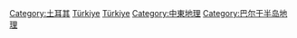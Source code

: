 {{Catnav|頁面分類|地理|国家|欧洲国家|土耳其}}
{{Catnav|頁面分類|地理|国家|按國家分類|各國地理}}
{{Catnav|頁面分類|地理|国家|亚洲国家|土耳其}}
{{Catnav|頁面分類|各種主題的頁面分類|按國家分類|各國地理}}
{{Commons category|Geography of Turkey}}
{{Commons category|Maps of Turkey|土耳其地圖}}

[[Category:土耳其|Category:土耳其]]
[[Category:亚洲各国地理|Türkiye]]
[[Category:欧洲各国地理|Türkiye]]
[[Category:中東地理|Category:中東地理]]
[[Category:巴尔干半岛地理|Category:巴尔干半岛地理]]